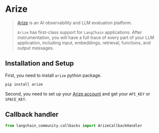 # Arize

>[Arize](https://arize.com) is an AI observability and LLM evaluation platform.
> 
> `Arize` has first-class support for `LangChain` applications. After instrumentation, 
> you will have a full trace of every part of your LLM application, 
> including input, embeddings, retrieval, functions, and output messages.


## Installation and Setup

First, you need to install `arize` python package.

```bash
pip install arize
```

Second, you need to set up your [Arize account](https://app.arize.com/auth/join)
and get your  `API_KEY` or `SPACE_KEY`.


## Callback handler

```python
from langchain_community.callbacks import ArizeCallbackHandler
```
